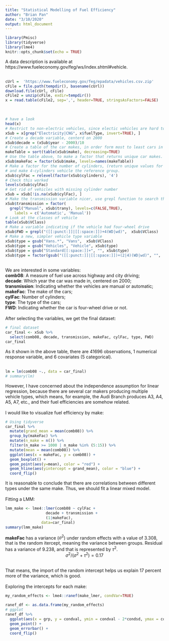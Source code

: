 ```yaml
---
title: "Statistical Modelling of Fuel Efficiency"
author: "Brian Pan"
date: "3/10/2020"
output: html_document
---
```


```r
library(Pmisc)
library(tidyverse)
library(lme4)
knitr::opts_chunk$set(echo = TRUE)
```
A data description is available at https://www.fueleconomy.gov/feg/ws/index.shtml#vehicle.\
\
```r
cUrl =  'https://www.fueleconomy.gov/feg/epadata/vehicles.csv.zip'
cFile = file.path(tempdir(), basename(cUrl))
download.file(cUrl, cFile)
cFile2 = unzip(cFile, exdir=tempdir())
x = read.table(cFile2, sep=',', header=TRUE, stringsAsFactors=FALSE)
```
\
```r
# have a look
head(x)
# Restrict to non-electric vehicles, since electic vehicles are hard to compare with.
xSub = x[grep("Electricity|CNG", x$fuelType, invert=TRUE), ]
# Create a decade variable, centerd on 2000
xSub$decade = (xSub$year - 2000)/10
# Create a table of the car makes, in order form most to least cars in the dataset
makeTable = sort(table(xSub$make), decreasing=TRUE)
# Use the table above, to make a factor that returns unique car makes.
xSub$makeFac = factor(xSub$make, levels=names(makeTable))
# Make a factor for the number of cylinders, (return unique values for cylinders),
# and make 4-cylinders vehicle the reference group.
xSub$cylFac = relevel(factor(xSub$cylinders), '4')
# Check this worked
levels(xSub$cylFac)
# Get rid of vehicles with missing cylinder number
xSub = xSub[!is.na(xSub$cylFac), ]
# Make the transmission variable nicer, use grepl function to search the pattern:
xSub$transmission = factor(
  grepl("Manual", xSub$trany), levels=c(FALSE,TRUE),
	labels = c('Automatic', 'Manual'))
# Look at the classes of vehicle
table(xSub$VClass)
# Make a variable indicating if the vehicle had four-wheel drive
xSub$FWD = grepl("([[:punct:]]|[[:space:]])+4(WD|wd)",  xSub$VClass)
# Make a new, simpler vehicle type variable
xSub$type = gsub("Vans.*", "Vans",  xSub$VClass)
xSub$type = gsub("Vehicles", "Vehicle", xSub$type)
xSub$type = gsub("Standard[[:space:]]+", "", xSub$type)
xSub$type = factor(gsub("([[:punct:]]|[[:space:]])+(2|4)(WD|wd)", "",  xSub$type))
```
\
We are interested in some variables:\
**comb08**: A measure of fuel use across highway and city driving;\
**decade**: Which year the car was made in, centered on 2000;\
**transmission**: Indicating whether the vehicles are manual or automatic;\
**makeFac**: The make of the cars;\
**cylFac**: Number of cylinders;\
**type**: The type of the cars;\
**FWD**: Indicating whether the car is four-wheel drive or not.\
\
After selecting the variables, we get the final dataset:
```r
# final dataset
car_final <- xSub %>% 
  select(comb08, decade, transmission, makeFac, cylFac, type, FWD)
car_final
```
As it shown in the above table, there are 41696 observations, 1 numerical response variable, and 6 covariates (5 categorical).\
\
```r
lm = lm(comb08 ~., data = car_final)
# summary(lm)
```
However, I have concerned about the independence assumption for linear regression, because there are several car makers producing multiple vehicle types, which means, for example, the Audi Branch produces A3, A4, A5, A7, etc., and their fuel efficiencies are somehow related.\
\
I would like to visualize fuel efficiency by make:
```r
# Using tidyverse
car_final %>% 
  mutate(grand_mean = mean(comb08)) %>% 
  group_by(makeFac) %>% 
  mutate(n_make = n()) %>% 
  filter(n_make >= 1000 | n_make %in% (5:15)) %>% 
  mutate(mean = mean(comb08)) %>% 
  ggplot(aes(x = makeFac, y = comb08)) +
  geom_boxplot() +
  geom_point(aes(y=mean), color = "red") +
  geom_hline(aes(yintercept = grand_mean), color = "blue") +
  coord_flip()
```
It is reasonable to conclude that there are correlations between different types under the same make. Thus, we should fit a linear mixed model.\
\
Fitting a LMM:
```r
lmm_make <- lme4::lmer(comb08 ~ cylFac + 
                  decade + transmission + 
                  (1|makeFac),
                data=car_final)
summary(lmm_make)
```
**makeFac** has a variance ($\sigma^2$) under random effects with a value of 3.308, that is the random itercept, meaning the variance between groups. Residual has a variance of 9.238, and that is represented by $\tau^2$.\
<center>$\sigma^2/(\sigma^2+\tau^2)=0.17$</center>\
That means, the import of the random intercept helps us explain 17 percent more of the variance, which is good.\
\
Exploring the intercepts for each make:
```r
my_random_effects <- lme4::ranef(make_lmer, condVar=TRUE)

ranef_df <- as.data.frame(my_random_effects)
# ggplot
ranef_df %>% 
  ggplot(aes(x = grp, y = condval, ymin = condval - 2*condsd, ymax = condval + 2*condsd)) +
  geom_point() +
  geom_errorbar() +
  coord_flip()
```
































